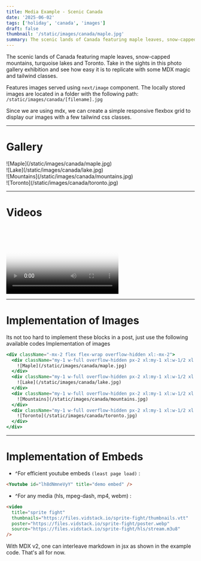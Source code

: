 ```yaml
---
title: Media Example - Scenic Canada
date: '2025-06-02'
tags: ['holiday', 'canada', 'images']
draft: false
thumbnail: '/static/images/canada/maple.jpg'
summary: The scenic lands of Canada featuring maple leaves, snow-capped mountains, turquoise lakes and Toronto. Take in the sights in this photo gallery exhibition and see how easy it is to replicate with some MDX magic and tailwind classes.
---
```


The scenic lands of Canada featuring maple leaves, snow-capped mountains, turquoise lakes and Toronto. Take in the sights in this photo gallery exhibition and see how easy it is to replicate with some MDX magic and tailwind classes.

Features images served using `next/image` component. The locally stored images are located in a folder with the following path: `/static/images/canada/[filename].jpg`

Since we are using mdx, we can create a simple responsive flexbox grid to display our images with a few tailwind css classes.

---

# Gallery

<div className="-mx-2 flex flex-wrap overflow-hidden xl:-mx-2">
  <div className="my-1 w-full overflow-hidden px-2 xl:my-1 xl:w-1/2 xl:px-2">
    ![Maple](/static/images/canada/maple.jpg)
  </div>
  <div className="my-1 w-full overflow-hidden px-2 xl:my-1 xl:w-1/2 xl:px-2">
    ![Lake](/static/images/canada/lake.jpg)
  </div>
  <div className="my-1 w-full overflow-hidden px-2 xl:my-1 xl:w-1/2 xl:px-2">
    ![Mountains](/static/images/canada/mountains.jpg)
  </div>
  <div className="my-1 w-full overflow-hidden px-2 xl:my-1 xl:w-1/2 xl:px-2">
    ![Toronto](/static/images/canada/toronto.jpg)
  </div>
</div>

---

# Videos

<Youtube id="lh8dNmneVyY" title="demo embed" />

<br />

<Video
  title="sprite fight"
  thumbnails="https://files.vidstack.io/sprite-fight/thumbnails.vtt"
  poster="https://files.vidstack.io/sprite-fight/poster.webp"
  source="https://files.vidstack.io/sprite-fight/hls/stream.m3u8"
/>

---

# Implementation of Images

Its not too hard to implement these blocks in a post, just use the following available codes
Implementation of images

```jsx
<div className="-mx-2 flex flex-wrap overflow-hidden xl:-mx-2">
  <div className="my-1 w-full overflow-hidden px-2 xl:my-1 xl:w-1/2 xl:px-2">
    ![Maple](/static/images/canada/maple.jpg)
  </div>
  <div className="my-1 w-full overflow-hidden px-2 xl:my-1 xl:w-1/2 xl:px-2">
    ![Lake](/static/images/canada/lake.jpg)
  </div>
  <div className="my-1 w-full overflow-hidden px-2 xl:my-1 xl:w-1/2 xl:px-2">
    ![Mountains](/static/images/canada/mountains.jpg)
  </div>
  <div className="my-1 w-full overflow-hidden px-2 xl:my-1 xl:w-1/2 xl:px-2">
    ![Toronto](/static/images/canada/toronto.jpg)
  </div>
</div>
```

---

# Implementation of Embeds

- ^For efficient youtube embeds `(least page load)` :

```html
<Youtube id="lh8dNmneVyY" title="demo embed" />
```

- ^For any media (hls, mpeg-dash, mp4, webm) :

```html
<video
  title="sprite fight"
  thumbnails="https://files.vidstack.io/sprite-fight/thumbnails.vtt"
  poster="https://files.vidstack.io/sprite-fight/poster.webp"
  source="https://files.vidstack.io/sprite-fight/hls/stream.m3u8"
/>
```

With MDX v2, one can interleave markdown in jsx as shown in the example code.
That's all for now.
